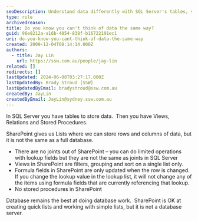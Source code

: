 ```yaml
---
seoDescription: Understand data differently with SQL Server's tables, views, relations, and stored procedures versus SharePoint's lists, filters, grouping, and formula fields.
type: rule
archivedreason:
title: Do you know you can't think of data the same way?
guid: 96e8212a-a16b-4054-838f-b16722191ec1
uri: do-you-know-you-cant-think-of-data-the-same-way
created: 2009-12-04T08:14:14.000Z
authors:
  - title: Jay Lin
    url: https://ssw.com.au/people/jay-lin
related: []
redirects: []
lastUpdated: 2024-06-08T03:27:17.000Z
lastUpdatedBy: Brady Stroud [SSW]
lastUpdatedByEmail: bradystroud@ssw.com.au
createdBy: JayLin
createdByEmail: JayLin@sydney.ssw.com.au
---
```


In SQL Server you have tables to store data.  Then you have Views, Relations and Stored Procedures.

SharePoint gives us Lists where we can store rows and columns of data, but it is not the same as a full database.



- There are no joints out of SharePoint – you can do limited operations with lookup fields but they are not the same as joints in SQL Server
- Views in SharePoint are filters, grouping and sort on a single list only.
- Formula fields in SharePoint are only updated when the row is changed.  If you change the lookup value in the lookup list, it will not change any of the items using formula fields that are currently referencing that lookup.
- No stored procedures in SharePoint

Database remains the best at doing database work.  SharePoint is OK at creating quick lists and working with simple lists, but it is not a database server.
